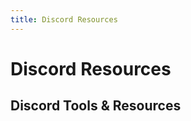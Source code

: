 ```yaml
---
title: Discord Resources
---
```



# Discord Resources

## Discord Tools & Resources

<Cards>
  <Card
    title="Promcord"
    href="https://github.com/zigsphere/promcord"
    external
  />
  <Card
    title="DiscordJS Bot Guide"
    href="https://github.com/AnIdiotsGuide/discordjs-bot-guide"
    external
  />
  <Card
    title="Discord Data Package Explorer"
    href="https://ddpe.androz2091.fr/"
    external
  />
  <Card
    title="Discord Formatting"
    href="https://c.r74n.com/discord/formatting#Timestamps"
    external
  />
  <Card
    title="Discord Emoji Downloader"
    href="https://thatiemsz.github.io/Discord-Emoji-Downloader/"
    external
  />
  <Card
    title="Discord Emoji List"
    href="https://www.prosettings.com/emoji-list/"
    external
  />
  <Card
    title="Discord Date Time Converter"
    href="https://rauf.wtf/datetimecord/"
    external
  />
  <Card
    title="RedBot - Docker"
    href="https://github.com/PhasecoreX/docker-red-discordbot"
    external
  />
  <Card
    title="RedBot - Audio Module"
    href="https://twentysix26.github.io/Red-Docs/red_audio/"
    external
  />
  <Card
    title="RedBot - Cog Index"
    href="https://index.discord.red/"
    external
  />
  <Card
    title="RedBot - ImgWelcome Module"
    href="https://github.com/aikaterna/imgwelcome"
    external
  />
</Cards>